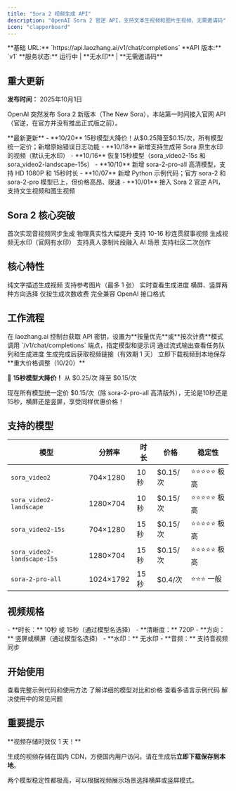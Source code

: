 ```yaml
---
title: "Sora 2 视频生成 API"
description: "OpenAI Sora 2 官逆 API，支持文本生视频和图片生视频，无需邀请码"
icon: "clapperboard"
---
```


<Info>
  **基础 URL:** `https://api.laozhang.ai/v1/chat/completions`
  **API 版本:** `v1`
  **服务状态:** 运行中 | **无水印** | **无需邀请码**
</Info>

## 重大更新

**发布时间：** 2025年10月1日

OpenAI 突然发布 Sora 2 新版本（The New Sora），本站第一时间接入官网 API（官逆，在官方并没有推出正式版之前）。

<Note>
**最新更新**
- **10/20** 15秒模型大降价！从$0.25降至$0.15/次，所有模型统一定价；新增原始错误日志功能
- **10/18** 新增支持生成带 Sora 原生水印的视频（默认无水印）
- **10/16** 恢复15秒模型（sora_video2-15s 和 sora_video2-landscape-15s）
- **10/10** 新增 sora-2-pro-all 高清模型，支持 HD 1080P 和 15秒时长
- **10/07** 新增 Python 示例代码；官方 sora-2 和 sora-2-pro 模型已上，但价格高昂、限速
- **10/01** 接入 Sora 2 官逆 API，支持文生视频和图生视频
</Note>

## Sora 2 核心突破

<CardGroup cols={2}>
  <Card title="音视频同步" icon="music">
    首次实现音视频同步生成
  </Card>
  <Card title="物理真实性" icon="atom">
    物理真实性大幅提升
  </Card>
  <Card title="长视频支持" icon="film">
    支持 10-16 秒连贯叙事视频
  </Card>
  <Card title="无水印输出" icon="droplet-slash">
    生成视频无水印（官网有水印）
  </Card>
  <Card title="客串功能" icon="user-plus">
    支持真人录制片段融入 AI 场景
  </Card>
  <Card title="混音功能" icon="waveform">
    支持社区二次创作
  </Card>
</CardGroup>

## 核心特性

<CardGroup cols={2}>
  <Card title="文生视频" icon="text">
    纯文字描述生成视频
  </Card>
  <Card title="图生视频" icon="image">
    支持参考图片（最多 1 张）
  </Card>
  <Card title="流式输出" icon="stream">
    实时查看生成进度
  </Card>
  <Card title="多规格支持" icon="grid">
    横屏、竖屏两种方向选择
  </Card>
  <Card title="按次计费" icon="badge-dollar">
    仅按生成次数收费
  </Card>
  <Card title="快速接入" icon="bolt">
    完全兼容 OpenAI 接口格式
  </Card>
</CardGroup>

## 工作流程

<Steps>
  <Step title="配置 API Key">
    在 laozhang.ai 控制台获取 API 密钥，设置为**按量优先**或**按次计费**模式
  </Step>
  <Step title="发送请求">
    调用 `/v1/chat/completions` 端点，指定模型和提示词
  </Step>
  <Step title="实时进度">
    通过流式输出查看任务队列和生成进度
  </Step>
  <Step title="获取视频">
    生成完成后获取视频链接（有效期 1 天）
  </Step>
  <Step title="下载保存">
    立即下载视频到本地保存
  </Step>
</Steps>

<Note>
**重大价格调整（10/20）**

🎉 **15秒模型大降价！** 从 $0.25/次 降至 $0.15/次

现在所有模型统一定价 $0.15/次（除 sora-2-pro-all 高清版外），无论是10秒还是15秒，横屏还是竖屏，享受同样优惠价格！
</Note>

## 支持的模型

| 模型 | 分辨率 | 时长 | 价格 | 稳定性 |
|------|--------|------|------|--------|
| `sora_video2` | 704×1280 | 10秒 | $0.15/次 | ⭐⭐⭐⭐⭐ 极高 |
| `sora_video2-landscape` | 1280×704 | 10秒 | $0.15/次 | ⭐⭐⭐⭐⭐ 极高 |
| `sora_video2-15s` | 704×1280 | 15秒 | $0.15/次 | ⭐⭐⭐⭐⭐ 极高 |
| `sora_video2-landscape-15s` | 1280×704 | 15秒 | $0.15/次 | ⭐⭐⭐⭐⭐ 极高 |
| `sora-2-pro-all` | 1024×1792 | 15秒 | $0.4/次 | ⭐⭐⭐ 一般 |

## 视频规格

<Info>
- **时长：** 10秒 或 15秒（通过模型名选择）
- **清晰度：** 720P
- **方向：** 竖屏或横屏（通过模型名选择）
- **水印：** 无水印
- **音频：** 支持音视频同步
</Info>

## 开始使用

<CardGroup cols={2}>
  <Card title="快速开始" icon="rocket" href="/api-capabilities/sora2/quick-start">
    查看完整示例代码和使用方法
  </Card>
  <Card title="模型定价" icon="tag" href="/api-capabilities/sora2/models-pricing">
    了解详细的模型对比和价格
  </Card>
  <Card title="代码示例" icon="code" href="/api-capabilities/sora2/examples">
    查看多语言示例代码
  </Card>
  <Card title="常见问题" icon="circle-question" href="/api-capabilities/sora2/troubleshooting">
    解决使用中的常见问题
  </Card>
</CardGroup>

## 重要提示

<Warning>
**视频存储时效仅 1 天！**

生成的视频存储在国内 CDN，方便国内用户访问。请在生成后**立即下载保存到本地**。
</Warning>

<Tip>
两个模型稳定性都极高，可以根据视频展示场景选择横屏或竖屏模式。
</Tip>
